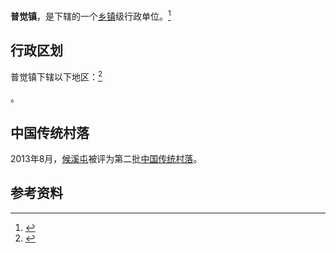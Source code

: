 {{中国乡级行政区|52/06/28/104/000}}

'''普觉镇'''，是{{PRC admin/fullname|52/06/28/104/000|3}}下辖的一个[[乡镇|乡镇]]级行政单位。<ref>{{PRC admin/ref sgc|{{PRC admin/parent|52/06/28/104/000}}}}</ref>

== 行政区划 ==

普觉镇下辖以下地区：<ref>{{PRC admin/ref sgc|52/06/28/104/000}}</ref>

{{PRC admin/children|52/06/28/104/000}}。

==中国传统村落==
2013年8月，[[候溪屯|候溪屯]]被评为第二批[[中国传统村落|中国传统村落]]。

== 参考资料 ==

{{reflist}}

{{行政区划小作品}}
{{PRC admin/navcat|52/06/28/104/000}}